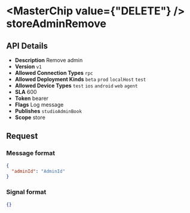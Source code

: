 
# <MasterChip value={"DELETE"} /> storeAdminRemove

## API Details

- **Description** Remove admin
- **Version** `v1`
- **Allowed Connection Types** `rpc` 
- **Allowed Deployment Kinds** `beta` `prod` `localHost` `test` 
- **Allowed Device Types** `test` `ios` `android` `web` `agent` 
- **SLA** 600
- **Token** bearer
- **Flags** Log message
- **Publishes** `studioAdminBook` 
- **Scope** store


## Request

### Message format

```json
{
  "adminId": "AdminId"
}
```

### Signal format

```json
{}
```


